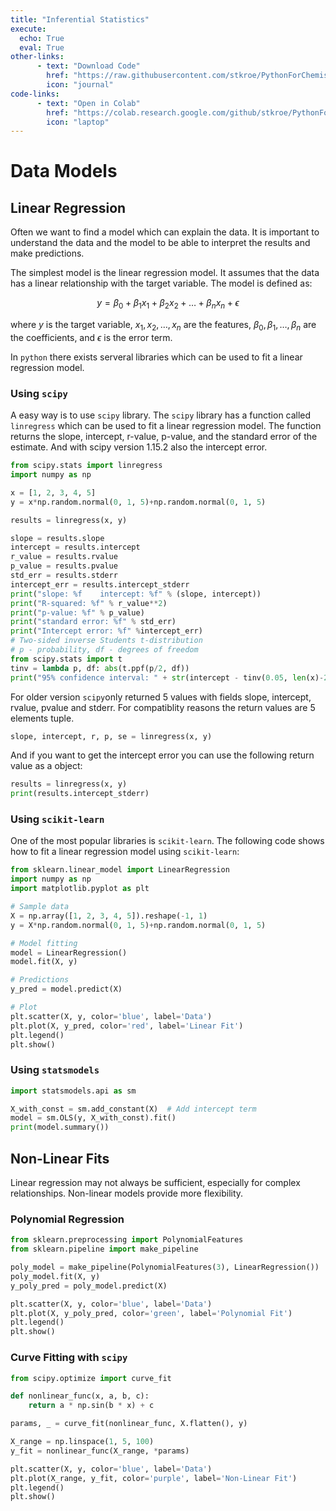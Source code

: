 ```yaml
---
title: "Inferential Statistics"
execute: 
  echo: True
  eval: True
other-links: 
      - text: "Download Code"
        href: "https://raw.githubusercontent.com/stkroe/PythonForChemists/main/course/notebooks/SimpleDataModels.ipynb"
        icon: "journal"
code-links:
      - text: "Open in Colab"
        href: "https://colab.research.google.com/github/stkroe/PythonForChemists/blob/main/course/notebooks/SimpleDataModels.ipynb"
        icon: "laptop"
--- 
```

# Data Models {.unnumbered}
## Linear Regression {.unnumbered}

Often we want to find a model which can explain the data.
It is important to understand the data and the model to be able to interpret the results and make predictions.

The simplest model is the linear regression model. It assumes that the data has a linear relationship with the target variable. The model is defined as:

$$
y = \beta_0 + \beta_1 x_1 + \beta_2 x_2 + \ldots + \beta_n x_n + \epsilon
$$

where $y$ is the target variable, $x_1, x_2, \ldots, x_n$ are the features, $\beta_0, \beta_1, \ldots, \beta_n$ are the coefficients, and $\epsilon$ is the error term.


In `python` there exists serveral libraries which can be used to fit a linear regression model.

### Using `scipy`{.unnumbered}

A easy way is to use `scipy` library. The `scipy` library has a function called `linregress` which can be used to fit a linear regression model. The function returns the slope, intercept, r-value, p-value, and the standard error of the estimate. And with scipy version 1.15.2 also the intercept error.

```python
from scipy.stats import linregress
import numpy as np

x = [1, 2, 3, 4, 5]
y = x*np.random.normal(0, 1, 5)+np.random.normal(0, 1, 5)

results = linregress(x, y)

slope = results.slope
intercept = results.intercept
r_value = results.rvalue
p_value = results.pvalue
std_err = results.stderr
intercept_err = results.intercept_stderr
print("slope: %f    intercept: %f" % (slope, intercept))
print("R-squared: %f" % r_value**2)
print("p-value: %f" % p_value)
print("standard error: %f" % std_err)
print("Intercept error: %f" %intercept_err)
# Two-sided inverse Students t-distribution
# p - probability, df - degrees of freedom
from scipy.stats import t
tinv = lambda p, df: abs(t.ppf(p/2, df))
print("95% confidence interval: " + str(intercept - tinv(0.05, len(x)-2)*intercept_err) + " to " + str(intercept + tinv(0.05, len(x)-2)*intercept_err))
```

:::{.callout-important}
For older version `scipy`only returned 5 values with fields slope, intercept, rvalue, pvalue and stderr. For compatiblity reasons the return values are 5 elements tuple.

```python
slope, intercept, r, p, se = linregress(x, y)
```
And if you want to get the intercept error you can use the following return value as a object:

```python
results = linregress(x, y)
print(results.intercept_stderr)
```
:::

### Using `scikit-learn` {.unnumbered}
One of the most popular libraries is `scikit-learn`. The following code shows how to fit a linear regression model using `scikit-learn`:


```python
from sklearn.linear_model import LinearRegression
import numpy as np
import matplotlib.pyplot as plt

# Sample data
X = np.array([1, 2, 3, 4, 5]).reshape(-1, 1)
y = X*np.random.normal(0, 1, 5)+np.random.normal(0, 1, 5)

# Model fitting
model = LinearRegression()
model.fit(X, y)

# Predictions
y_pred = model.predict(X)

# Plot
plt.scatter(X, y, color='blue', label='Data')
plt.plot(X, y_pred, color='red', label='Linear Fit')
plt.legend()
plt.show()
```

### Using `statsmodels`
```python
import statsmodels.api as sm

X_with_const = sm.add_constant(X)  # Add intercept term
model = sm.OLS(y, X_with_const).fit()
print(model.summary())
```

## Non-Linear Fits
Linear regression may not always be sufficient, especially for complex relationships. Non-linear models provide more flexibility.

### Polynomial Regression
```python
from sklearn.preprocessing import PolynomialFeatures
from sklearn.pipeline import make_pipeline

poly_model = make_pipeline(PolynomialFeatures(3), LinearRegression())
poly_model.fit(X, y)
y_poly_pred = poly_model.predict(X)

plt.scatter(X, y, color='blue', label='Data')
plt.plot(X, y_poly_pred, color='green', label='Polynomial Fit')
plt.legend()
plt.show()
```

### Curve Fitting with `scipy`
```python
from scipy.optimize import curve_fit

def nonlinear_func(x, a, b, c):
    return a * np.sin(b * x) + c

params, _ = curve_fit(nonlinear_func, X.flatten(), y)

X_range = np.linspace(1, 5, 100)
y_fit = nonlinear_func(X_range, *params)

plt.scatter(X, y, color='blue', label='Data')
plt.plot(X_range, y_fit, color='purple', label='Non-Linear Fit')
plt.legend()
plt.show()
```


